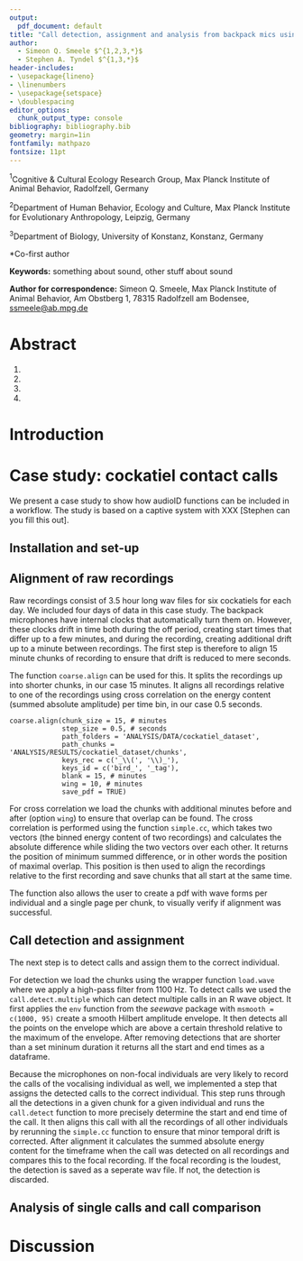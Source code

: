 ```yaml
---
output: 
  pdf_document: default
title: "Call detection, assignment and analysis from backpack mics using audioID"
author:
  - Simeon Q. Smeele $^{1,2,3,*}$
  - Stephen A. Tyndel $^{1,3,*}$
header-includes:
- \usepackage{lineno}
- \linenumbers
- \usepackage{setspace}
- \doublespacing
editor_options:
  chunk_output_type: console
bibliography: bibliography.bib
geometry: margin=1in
fontfamily: mathpazo
fontsize: 11pt
---
```


$^1$Cognitive & Cultural Ecology Research Group, Max Planck Institute of Animal Behavior, Radolfzell, Germany

$^2$Department of Human Behavior, Ecology and Culture, Max Planck Institute for Evolutionary Anthropology, Leipzig, Germany

$^3$Department of Biology, University of Konstanz, Konstanz, Germany

\*Co-first author 

**Keywords:** something about sound, other stuff about sound

**Author for correspondence:** Simeon Q. Smeele, Max Planck Institute of Animal Behavior, Am Obstberg 1, 78315 Radolfzell am Bodensee, [ssmeele\@ab.mpg.de](mailto:ssmeele@ab.mpg.de){.email}

# Abstract

1. 

2. 

3. 

4. 

# Introduction

# Case study: cockatiel contact calls

We present a case study to show how audioID functions can be included in a workflow. The study is based on a captive system with XXX [Stephen can you fill this out].

## Installation and set-up



## Alignment of raw recordings

Raw recordings consist of 3.5 hour long wav files for six cockatiels for each day. We included four days of data in this case study. The backpack microphones have internal clocks that automatically turn them on. However, these clocks drift in time both during the off period, creating start times that differ up to a few minutes, and during the recording, creating additional drift up to a minute between recordings. The first step is therefore to align 15 minute chunks of recording to ensure that drift is reduced to mere seconds. 

The function `coarse.align` can be used for this. It splits the recordings up into shorter chunks, in our case 15 minutes. It aligns all recordings relative to one of the recordings using cross correlation on the energy content (summed absolute amplitude) per time bin, in our case 0.5 seconds. 

```
coarse.align(chunk_size = 15, # minutes
             step_size = 0.5, # seconds
             path_folders = 'ANALYSIS/DATA/cockatiel_dataset',
             path_chunks = 'ANALYSIS/RESULTS/cockatiel_dataset/chunks', 
             keys_rec = c('_\\(', '\\)_'),
             keys_id = c('bird_', '_tag'),
             blank = 15, # minutes
             wing = 10, # minutes
             save_pdf = TRUE)
```

For cross correlation we load the chunks with additional minutes before and after (option `wing`) to ensure that overlap can be found. The cross correlation is performed using the function `simple.cc`, which takes two vectors (the binned energy content of two recordings) and calculates the absolute difference while sliding the two vectors over each other. It returns the position of minimum summed difference, or in other words the position of maximal overlap. This position is then used to align the recordings relative to the first recording and save chunks that all start at the same time.  

The function also allows the user to create a pdf with wave forms per individual and a single page per chunk, to visually verify if alignment was successful. 

## Call detection and assignment

The next step is to detect calls and assign them to the correct individual. 

For detection we load the chunks using the wrapper function `load.wave` where we apply a high-pass filter from 1100 Hz. To detect calls we used the `call.detect.multiple` which can detect multiple calls in an R wave object. It first applies the `env` function from the *seewave* package with `msmooth = c(1000, 95)` create a smooth Hilbert amplitude envelope. It then detects all the points on the envelope which are above a certain threshold relative to the maximum of the envelope. After removing detections that are shorter than a set mininum duration it returns all the start and end times as a dataframe. 

Because the microphones on non-focal individuals are very likely to record the calls of the vocalising individual as well, we implemented a step that assigns the detected calls to the correct individual. This step runs through all the detections in a given chunk for a given individual and runs the `call.detect` function to more precisely determine the start and end time of the call. It then aligns this call with all the recordings of all other individuals by rerunning the `simple.cc` function to ensure that minor temporal drift is corrected. After alignment it calculates the summed absolute energy content for the timeframe when the call was detected on all recordings and compares this to the focal recording. If the focal recording is the loudest, the detection is saved as a seperate wav file. If not, the detection is discarded. 

## Analysis of single calls and call comparison

# Discussion


